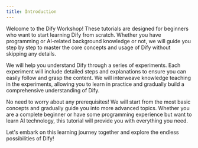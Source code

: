 ```yaml
---
title: Introduction
---
```


Welcome to the Dify Workshop! These tutorials are designed for beginners who want to start learning Dify from scratch. Whether you have programming or AI-related background knowledge or not, we will guide you step by step to master the core concepts and usage of Dify without skipping any details.

We will help you understand Dify through a series of experiments. Each experiment will include detailed steps and explanations to ensure you can easily follow and grasp the content. We will interweave knowledge teaching in the experiments, allowing you to learn in practice and gradually build a comprehensive understanding of Dify.

No need to worry about any prerequisites! We will start from the most basic concepts and gradually guide you into more advanced topics. Whether you are a complete beginner or have some programming experience but want to learn AI technology, this tutorial will provide you with everything you need.

Let's embark on this learning journey together and explore the endless possibilities of Dify!
